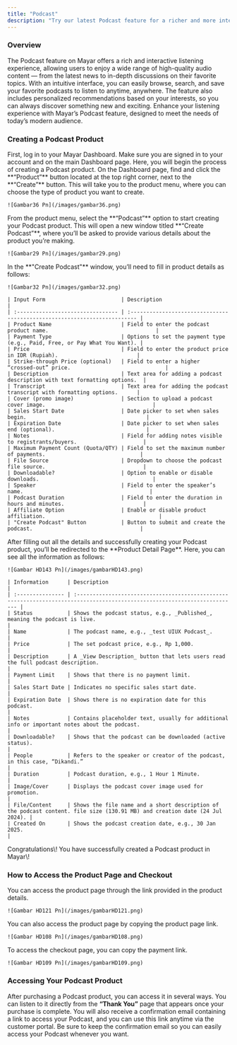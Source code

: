 ```yaml
---
title: "Podcast"
description: "Try our latest Podcast feature for a richer and more interactive listening experience!"
---
```


### Overview

The Podcast feature on Mayar offers a rich and interactive listening experience, allowing users to enjoy a wide range of high-quality audio content — from the latest news to in-depth discussions on their favorite topics. With an intuitive interface, you can easily browse, search, and save your favorite podcasts to listen to anytime, anywhere. The feature also includes personalized recommendations based on your interests, so you can always discover something new and exciting. Enhance your listening experience with Mayar’s Podcast feature, designed to meet the needs of today’s modern audience.

### Creating a Podcast Product

<Steps>
  <Step title="Log in to Dashboard">
    First, log in to your Mayar Dashboard. Make sure you are signed in to your account and on the main Dashboard page. Here, you will begin the process of creating a Podcast product.
  </Step>
  <Step title="Access Product Menu">
    On the Dashboard page, find and click the **“Product”** button located at the top right corner, next to the **“Create”** button. This will take you to the product menu, where you can choose the type of product you want to create.

    ![Gambar36 Pn](/images/gambar36.png)
  </Step>
  <Step title="Select Podcast Option">
    From the product menu, select the **“Podcast”** option to start creating your Podcast product. This will open a new window titled **“Create Podcast”**, where you’ll be asked to provide various details about the product you’re making.

    ![Gambar29 Pn](/images/gambar29.png)
  </Step>
  <Step title="Fill in Product Details">
    In the **"Create Podcast"** window, you’ll need to fill in product details as follows:

    ![Gambar32 Pn](/images/gambar32.png)

    | Input Form                        | Description                                                               |
    | :-------------------------------- | :------------------------------------------------------------------------ |
    | Product Name                      | Field to enter the podcast product name.                                  |
    | Payment Type                      | Options to set the payment type (e.g., Paid, Free, or Pay What You Want). |
    | Price                             | Field to enter the product price in IDR (Rupiah).                         |
    | Strike-through Price (optional)   | Field to enter a higher “crossed-out” price.                              |
    | Description                       | Text area for adding a podcast description with text formatting options.  |
    | Transcript                        | Text area for adding the podcast transcript with formatting options.      |
    | Cover (promo image)               | Section to upload a podcast cover image.                                  |
    | Sales Start Date                  | Date picker to set when sales begin.                                      |
    | Expiration Date                   | Date picker to set when sales end (optional).                             |
    | Notes                             | Field for adding notes visible to registrants/buyers.                     |
    | Maximum Payment Count (Quota/QTY) | Field to set the maximum number of payments.                              |
    | File Source                       | Dropdown to choose the podcast file source.                               |
    | Downloadable?                     | Option to enable or disable downloads.                                    |
    | Speaker                           | Field to enter the speaker’s name.                                        |
    | Podcast Duration                  | Field to enter the duration in hours and minutes.                         |
    | Affiliate Option                  | Enable or disable product affiliation.                                    |
    | "Create Podcast" Button           | Button to submit and create the podcast.                                  |
  </Step>
  <Step title="View Product Details Page">
    After filling out all the details and successfully creating your Podcast product, you’ll be redirected to the **Product Detail Page**. Here, you can see all the information as follows:

    ![Gambar HD143 Pn](/images/gambarHD143.png)

    | Information      | Description                                                                                                                |
    | :--------------- | :------------------------------------------------------------------------------------------------------------------------- |
    | Status           | Shows the podcast status, e.g., _Published_, meaning the podcast is live.                                                  |
    | Name             | The podcast name, e.g., _test UIUX Podcast_.                                                                               |
    | Price            | The set podcast price, e.g., Rp 1,000.                                                                                     |
    | Description      | A _View Description_ button that lets users read the full podcast description.                                             |
    | Payment Limit    | Shows that there is no payment limit.                                                                                      |
    | Sales Start Date | Indicates no specific sales start date.                                                                                    |
    | Expiration Date  | Shows there is no expiration date for this podcast.                                                                        |
    | Notes            | Contains placeholder text, usually for additional info or important notes about the podcast.                               |
    | Downloadable?    | Shows that the podcast can be downloaded (active status).                                                                  |
    | People           | Refers to the speaker or creator of the podcast, in this case, “Dikandi.”                                                  |
    | Duration         | Podcast duration, e.g., 1 Hour 1 Minute.                                                                                   |
    | Image/Cover      | Displays the podcast cover image used for promotion.                                                                       |
    | File/Content     | Shows the file name and a short description of the podcast content. file size (130.91 MB) and creation date (24 Jul 2024). |
    | Created On       | Shows the podcast creation date, e.g., 30 Jan 2025.                                                                        |
  </Step>
  <Step title="Congratulations!">
    Congratulations\! You have successfully created a Podcast product in Mayar\!
  </Step>
</Steps>

### How to Access the Product Page and Checkout

<Steps>
  <Step title="Access Product Page">
    You can access the product page through the link provided in the product details.

    ![Gambar HD121 Pn](/images/gambarHD121.png)
  </Step>
  <Step title="Copy Product Page Link">
    You can also access the product page by copying the product page link.

    ![Gambar HD108 Pn](/images/gambarHD108.png)
  </Step>
  <Step title="Access Checkout Page">
    To access the checkout page, you can copy the payment link.

    ![Gambar HD109 Pn](/images/gambarHD109.png)
  </Step>
</Steps>

### Accessing Your Podcast Product

After purchasing a Podcast product, you can access it in several ways. You can listen to it directly from the **“Thank You”** page that appears once your purchase is complete. You will also receive a confirmation email containing a link to access your Podcast, and you can use this link anytime via the customer portal. Be sure to keep the confirmation email so you can easily access your Podcast whenever you want.
